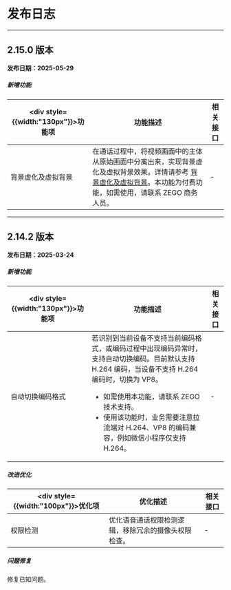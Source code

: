 # 发布日志

---

## 2.15.0 版本

**发布日期：2025-05-29**

<h5>新增功能</h5>

| <div style={{width:"130px"}}>功能项</div>  | 功能描述 | 相关接口 |
| ------------------------------  | ---- | ----- |
| 背景虚化及虚拟背景 | 在通话过程中，将视频画面中的主体从原始画面中分离出来，实现背景虚化及虚拟背景效果。详情请参考 [背景虚化及虚拟背景](./03-Custom%20prebuilt%20features/12-Background%20blur%20and%20virtual%20background.mdx)。<Note title="说明">本功能为付费功能，如需使用，请联系 ZEGO 商务人员。</Note> | - |
---

## 2.14.2 版本

**发布日期：2025-03-24**

<h5>新增功能</h5>

| <div style={{width:"130px"}}>功能项</div>  | 功能描述 | 相关接口 |
| ------------------------------  | ---- | ----- |
| 自动切换编码格式 | 若识别到当前设备不支持当前编码格式，或编码过程中出现编码异常时，支持自动切换编码。目前默认支持 H.264 编码，当设备不支持 H.264 编码时，切换为 VP8。<Note title="说明"><ul><li>如需使用本功能，请联系 ZEGO 技术支持。</li><li>使用该功能时，业务需要注意拉流端对 H.264、VP8 的编码兼容，例如微信小程序仅支持 H.264。 </li></ul></Note> | - |

<h5>改进优化</h5>

| <div style={{width:"100px"}}>优化项</div>  | 优化描述 | 相关接口 |
| -----  | ---- | ----- |
| 权限检测 | 优化语音通话权限检测逻辑，移除冗余的摄像头权限检查。 | - |

<h5>问题修复</h5>

修复已知问题。